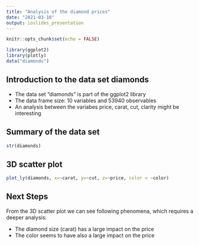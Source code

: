 ```yaml
---
title: "Analysis of the diamond prices"
date: "2021-03-10"
output: ioslides_presentation
---
```


```r
knitr::opts_chunk$set(echo = FALSE)
```


```r
library(ggplot2)
library(plotly)
data("diamonds")
```

## Introduction to the data set diamonds

- The data set "diamonds" is part of the ggplot2 library
- The data frame size: 10 variables and 53940 observables 
- An analysis between the variabes price, carat, cut, clarity might be interesting

## Summary of the data set

```r
str(diamonds)
```

## 3D scatter plot

```r
plot_ly(diamonds, x=~carat, y=~cut, z=~price, color = ~color)
```

## Next Steps

From the 3D scatter plot we can see following phenomena, which requires a deeper analysis:

- The diamond size (carat) has a large impact on the price 
- The color seems to have also a large impact on the price


